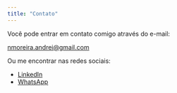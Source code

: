 ```yaml
---
title: "Contato"
---
```


<p>Você pode entrar em contato comigo através do e-mail:</p>

<p><a href="mailto:nmoreira.andrei@gmail.com">nmoreira.andrei@gmail.com</a></p>

<p>Ou me encontrar nas redes sociais:</p>

<ul>

<li><a href="https://www.linkedin.com/in/andrei-newman-moreira-9bb38491" target="_blanck">LinkedIn</a></li>

<li><a href="https://wa.me/5511998417452" target="_blank">WhatsApp</a></li>

</ul>

<p></p>

<p></p>

<p></p>

<p></p>

<p></p>

<p></p>

<p></p>

<p></p>

<p></p>

<p></p>

<p></p>